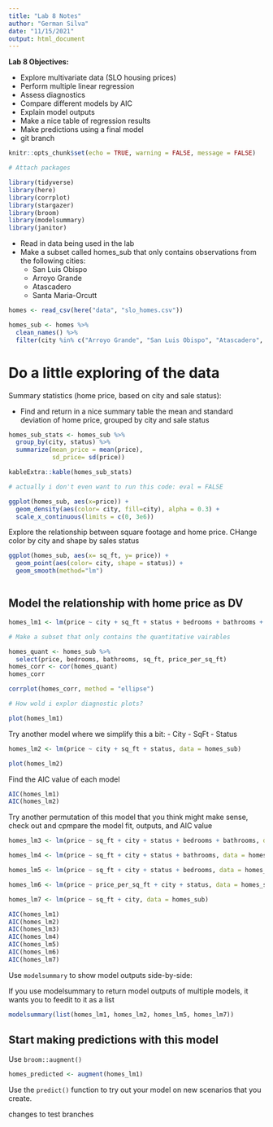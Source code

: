 ```yaml
---
title: "Lab 8 Notes"
author: "German Silva"
date: "11/15/2021"
output: html_document
---
```


**Lab 8 Objectives:**

- Explore multivariate data (SLO housing prices)
- Perform multiple linear regression
- Assess diagnostics
- Compare different models by AIC
- Explain model outputs
- Make a nice table of regression results
- Make predictions using a final model
- git branch

```r
knitr::opts_chunk$set(echo = TRUE, warning = FALSE, message = FALSE)

# Attach packages

library(tidyverse)
library(here)
library(corrplot)
library(stargazer)
library(broom)
library(modelsummary)
library(janitor)
```

- Read in data being used in the lab
- Make a subset called homes_sub that only contains observations from the following cities:
  - San Luis Obispo
  - Arroyo Grande
  - Atascadero
  - Santa Maria-Orcutt

```r
homes <- read_csv(here("data", "slo_homes.csv"))

homes_sub <- homes %>% 
  clean_names() %>% 
  filter(city %in% c("Arroyo Grande", "San Luis Obispo", "Atascadero", "Santa Maria-Orcutt"))

```

# Do a little exploring of the data


Summary statistics (home price, based on city and sale status):

- Find and return in a nice summary table the mean and standard deviation of home price, grouped by city and sale status

```r
homes_sub_stats <- homes_sub %>% 
  group_by(city, status) %>% 
  summarize(mean_price = mean(price),
            sd_price= sd(price))

kableExtra::kable(homes_sub_stats)

# actually i don't even want to run this code: eval = FALSE

ggplot(homes_sub, aes(x=price)) +
  geom_density(aes(color= city, fill=city), alpha = 0.3) +
  scale_x_continuous(limits = c(0, 3e6))
```

Explore the relationship between square footage and home price. CHange color by city and shape by sales status

```r
ggplot(homes_sub, aes(x= sq_ft, y= price)) +
  geom_point(aes(color= city, shape = status)) +
  geom_smooth(method="lm")



```

## Model the relationship with home price as DV

```r
homes_lm1 <- lm(price ~ city + sq_ft + status + bedrooms + bathrooms + price_per_sq_ft, data = homes_sub) # price per sq ft is redundant, bedrooms and bathrooms may be correlatedd, sqft is also connected to those. 

# Make a subset that only contains the quantitative vairables

homes_quant <- homes_sub %>% 
  select(price, bedrooms, bathrooms, sq_ft, price_per_sq_ft)
homes_corr <- cor(homes_quant)
homes_corr

corrplot(homes_corr, method = "ellipse")

# How wold i explor diagnostic plots?

plot(homes_lm1)

```

Try another model where we simplify this a bit:
- City
- SqFt
- Status

```r
homes_lm2 <- lm(price ~ city + sq_ft + status, data = homes_sub)

plot(homes_lm2)
```

Find the AIC value of each model
```r
AIC(homes_lm1)
AIC(homes_lm2)
```

Try another permutation of this model that you think might make sense, check out and cpmpare the model fit, outputs, and AIC value

```r
homes_lm3 <- lm(price ~ sq_ft + city + status + bedrooms + bathrooms, data = homes_sub)

homes_lm4 <- lm(price ~ sq_ft + city + status + bathrooms, data = homes_sub)

homes_lm5 <- lm(price ~ sq_ft + city + status + bedrooms, data = homes_sub)

homes_lm6 <- lm(price ~ price_per_sq_ft + city + status, data = homes_sub)

homes_lm7 <- lm(price ~ sq_ft + city, data = homes_sub)
```

```r
AIC(homes_lm1)
AIC(homes_lm2)
AIC(homes_lm3)
AIC(homes_lm4)
AIC(homes_lm5)
AIC(homes_lm6)
AIC(homes_lm7)
```

Use `modelsummary` to show model outputs side-by-side:

If you use modelsummary to return model outputs of multiple models, it wants you to feedit to it as a list
```r

modelsummary(list(homes_lm1, homes_lm2, homes_lm5, homes_lm7))
```

## Start making predictions with this model

Use `broom::augment()`

```r
homes_predicted <- augment(homes_lm1)
```

Use the `predict()` function to try out your model on new scenarios that you create.

changes to test branches

